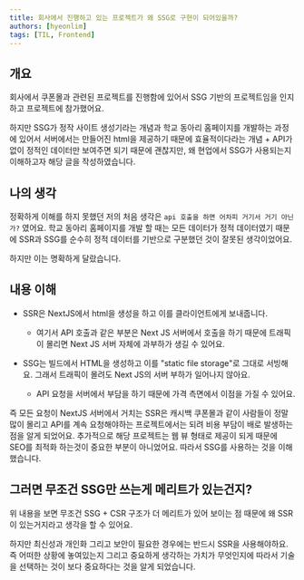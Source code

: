 ```yaml
---
title: 회사에서 진행하고 있는 프로젝트가 왜 SSG로 구현이 되어있을까?
authors: [hyeonlim]
tags: [TIL, Frontend]
---
```


## 개요

회사에서 쿠폰몰과 관련된 프로젝트를 진행함에 있어서 SSG 기반의 프로젝트임을 인지하고 프로젝트에 참가했어요. 

하지만 SSG가 정작 사이트 생성기라는 개념과 학교 동아리 홈페이지를 개발하는 과정에 있어서 서버에서는 만들어진 html을 제공하기 때문에 효율적이다라는 개념 + API가 없이 정적인 데이터만 보여주면 되기 때문에 괜찮지만, 왜 현업에서 SSG가 사용되는지 이해하고자 해당 글을 작성하였습니다.

## 나의 생각

정확하게 이해를 하지 못했던 저의 처음 생각은 `api 호출을 하면 어차피 거기서 거기 아닌가?` 였어요. 학교 동아리 홈페이지를 개발 할 때는 모든 데이터가 정적 데이터였기 때문에 SSR과 SSG를 순수히 정적 데이터를 기반으로 구분했던 것이 잘못된 생각이었어요.

하지만 이는 명확하게 달랐습니다.

## 내용 이해

- SSR은 NextJS에서 html을 생성을 하고 이를 클라이언트에게 보내줍니다. 
    - 여기서 API 호출과 같은 부분은 Next JS 서버에서 호출을 하기 때문에 트래픽이 몰리면 Next JS 서버 자체에 과부하가 생길 수 있어요.

- SSG는 빌드에서 HTML을 생성하고 이를 "static file storage"로 그대로 서빙해요. 그래서 트래픽이 몰려도 Next JS의 서버 부하가 일어나지 않아요.
    - API 요청을 서버에서 부담을 하기 때문에 가격 측면에서 이점을 가질 수 있어요.

즉 모든 요청이 NextJS 서버에서 거치는 SSR은 캐시백 쿠폰몰과 같이 사람들이 정말 많이 몰리고 API를 계속 요청해야하는 프로젝트에서는 되려 비용 부담이 배로 발생하는 점을 알게 되었어요. 
추가적으로 해당 프로젝트는 웹 뷰 형태로 제공이 되게 때문에 SEO를 최적화 하는것이 중요한 부분이 아니었어요. 따라서 SSG를 사용하는 것을 이해했습니다.

## 그러면 무조건 SSG만 쓰는게 메리트가 있는건지?

위 내용을 보면 무조건 SSG + CSR 구조가 더 메리트가 있어 보이는 점 때문에 왜 SSR이 있는거지라고 생각을 할 수 있어요.

하지만 최신성과 개인화 그리고 보안이 필요한 경우에는 반드시 SSR을 사용해야하요. 즉 어떠한 상황에 놓여있는지 그리고 중요하게 생각하는 가치가 무엇인지에 따라서 기술을 선택하는 것이 보다 중요하다는 것을 알게 되었습니다.